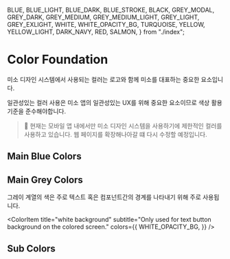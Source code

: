 <!-- Colors.stories.mdx -->

  BLUE,
  BLUE_LIGHT,
  BLUE_DARK,
  BLUE_STROKE,
  BLACK,
  GREY_MODAL,
  GREY_DARK,
  GREY_MEDIUM,
  GREY_MEDIUM_LIGHT,
  GREY_LIGHT,
  GREY_EXLIGHT,
  WHITE,
  WHITE_OPACITY_BG,
  TURQUOISE,
  YELLOW,
  YELLOW_LIGHT,
  DARK_NAVY,
  RED,
  SALMON,
} from "./index";

<Meta title="Foundations/Color" />

# Color Foundation

미소 디자인 시스템에서 사용되는 컬러는 로고와 함께 미소를 대표하는 중요한 요소입니다.

일관성있는 컬러 사용은 미소 앱의 일관성있는 UX를 위해 중요한 요소이므로 색상 활용 기준을
준수해야합니다.

> 🚧 현재는 모바일 앱 내에서만 미소 디자인 시스템을 사용하기에 제한적인 컬러를 사용하고 있습니다.
> 웹 페이지를 확장해나아갈 떄 다시 수정할 예정입니다.

## Main Blue Colors

<ColorPalette>
  <ColorItem
    title="blue"
    subtitle="primary color"
    colors={{
      BLUE,
    }}
  />
  <ColorItem
    title="blue light"
    subtitle="secondary color"
    colors={{
      BLUE_LIGHT,
    }}
  />
  <ColorItem
    title="blue dark"
    subtitle="only used for effect color for blue"
    colors={{
      BLUE_DARK,
    }}
  />
  <ColorItem
    title="blue light stroke"
    subtitle="Only used for storke color with blue light"
    colors={{
      BLUE_STROKE,
    }}
  />
</ColorPalette>

## Main Grey Colors

그레이 계열의 색은 주로 텍스트 혹은 컴포넌트간의 경계를 나타내기 위해 주로 사용됩니다.

<ColorPalette>
  <ColorItem
    title="grey modal"
    subtitle="Main Texts"
    colors={{
      GREY_MODAL,
    }}
  />
  <ColorItem
    title="grey dark"
    subtitle="Sub texts, but users need to read. For example, partner information for RfQ services, service policy content"
    colors={{
      GREY_DARK,
    }}
  />
  <ColorItem
    title="grey medium"
    subtitle="Sub texts, but users don`t need to read. For example, description for service, 지번 주소 for 도로명 주소"
    colors={{
      GREY_MEDIUM,
    }}
  />
  <ColorItem
    title="grey light"
    subtitle="Used for stroke color for card-type components"
    colors={{
      GREY_LIGHT,
    }}
  />
  <ColorItem
    title="grey exlight"
    subtitle="Used for chatting background or 1px line divider"
    colors={{
      GREY_EXLIGHT,
    }}
  />
  <ColorItem
    title="white"
    subtitle="White text"
    colors={{
      WHITE,
    }}
  />

  <ColorItem
    title="white background"
    subtitle="Only used for text button background on the colored screen."
    colors={{
      WHITE_OPACITY_BG,
    }}
  />
</ColorPalette>

## Sub Colors

<ColorPalette>
  <ColorItem
    title="turquoise"
    subtitle="represent special type services"
    colors={{ TURQUOISE }}
  />
  <ColorItem title="yellow" subtitle="for warning" colors={{ YELLOW }} />
  <ColorItem
    title="yellow light"
    subtitle="for background color for warning"
    colors={{ YELLOW_LIGHT }}
  />
  <ColorItem
    title="dark navy"
    subtitle="not often used"
    colors={{ DARK_NAVY }}
  />
  <ColorItem
    title="red"
    subtitle="used for negative actions. For example, cancel booking"
    colors={{ RED }}
  />
  <ColorItem
    title="salmon"
    subtitle="used for background color of negative actions"
    colors={{ SALMON }}
  />

</ColorPalette>

